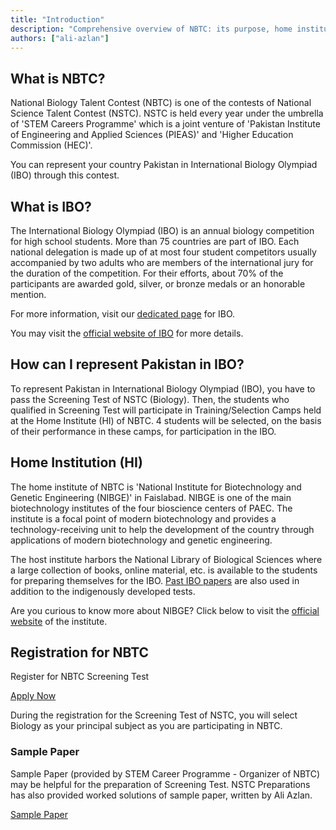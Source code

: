 ```yaml
---
title: "Introduction"
description: "Comprehensive overview of NBTC: its purpose, home institution, phases, and registration"
authors: ["ali-azlan"]
---
```


## What is NBTC?

National Biology Talent Contest (NBTC) is one of the contests of National Science Talent Contest (NSTC). NSTC is held every year under the umbrella of 'STEM Careers Programme' which is a joint venture of 'Pakistan Institute of Engineering and Applied Sciences (PIEAS)' and 'Higher Education Commission (HEC)'.

You can represent your country Pakistan in International Biology Olympiad (IBO) through this contest.

## What is IBO?

The International Biology Olympiad (IBO) is an annual biology competition for high school students. More than 75 countries are part of IBO. Each national delegation is made up of at most four student competitors usually accompanied by two adults who are members of the international jury for the duration of the competition. For their efforts, about 70% of the participants are awarded gold, silver, or bronze medals or an honorable mention.

For more information, visit our [dedicated page](/p/nbtc/ibo) for IBO.

You may visit the [official website of IBO](https://ibo-info.org) for more details.

## How can I represent Pakistan in IBO?

To represent Pakistan in International Biology Olympiad (IBO), you have to pass the Screening Test of NSTC (Biology). Then, the students who qualified in Screening Test will participate in Training/Selection Camps held at the Home Institute (HI) of NBTC. 4 students will be selected, on the basis of their performance in these camps, for participation in the IBO.

## Home Institution (HI)

The home institute of NBTC is 'National Institute for Biotechnology and Genetic Engineering (NIBGE)' in Faislabad. NIBGE is one of the main biotechnology institutes of the four bioscience centers of PAEC. The institute is a focal point of modern biotechnology and provides a technology-receiving unit to help the development of the country through applications of modern biotechnology and genetic engineering.

The host institute harbors the National Library of Biological Sciences where a large collection of books, online material, etc. is available to the students for preparing themselves for the IBO. [Past IBO papers](/p/nbtc/ibo#past-papers) are also used in addition to the indigenously developed tests.

Are you curious to know more about NIBGE? Click below to visit the [official website](http://www.nibge.org/) of the institute.

## Registration for NBTC

Register for NBTC Screening Test

[Apply Now](/p/apply)

During the registration for the Screening Test of NSTC, you will select Biology as your principal subject as you are participating in NBTC.

### Sample Paper

Sample Paper (provided by STEM Career Programme - Organizer of NBTC) may be helpful for the preparation of Screening Test. NSTC Preparations has also provided worked solutions of sample paper, written by Ali Azlan.

[Sample Paper](/p/nbtc/sample-paper)
